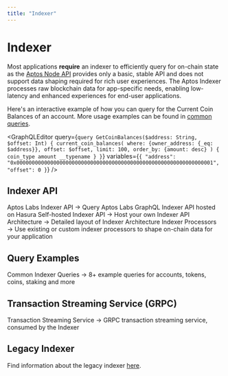 ```yaml
---
title: "Indexer"
---
```



# Indexer

<IndexerBetaNotice />

Most applications **require** an indexer to efficiently query for on-chain state as the [Aptos Node API](./apis/fullnode-rest-api) provides only a basic, stable API and does not support data shaping required for rich user experiences.
The Aptos Indexer processes raw blockchain data for app-specific needs, enabling low-latency and enhanced experiences for end-user applications.

Here's an interactive example of how you can query for the Current Coin Balances of an account. More usage examples can be found in [common queries](./indexer/common-queries).

<GraphQLEditor
  query={`query GetCoinBalances($address: String, $offset: Int) {
  current_coin_balances(
    where: {owner_address: {_eq: $address}},
    offset: $offset,
    limit: 100,
    order_by: {amount: desc}
  ) {
    coin_type
    amount
    __typename
  }
}`}
  variables={`{
  "address": "0x0000000000000000000000000000000000000000000000000000000000000001",
  "offset": 0
}`}
/>


## Indexer API

<Cards>
  <Card href="./indexer/api/labs-hosted">
    <Card.Title>Aptos Labs Indexer API →</Card.Title>
    <Card.Description>Query Aptos Labs GraphQL Indexer API hosted on Hasura</Card.Description>
  </Card>
  <Card href="./indexer/api/self-hosted">
    <Card.Title>Self-hosted Indexer API →</Card.Title>
    <Card.Description>Host your own Indexer API</Card.Description>
  </Card>
  <Card href="./indexer/architecture">
    <Card.Title>Architecture →</Card.Title>
    <Card.Description>Detailed layout of Indexer Architecture</Card.Description>
  </Card>
  <Card href="./indexer/custom-processors">
    <Card.Title>Indexer Processors →</Card.Title>
    <Card.Description>Use existing or custom indexer processors to shape on-chain data for your application</Card.Description>
  </Card>
</Cards>

## Query Examples

<Cards>
  <Card href="./indexer/common-queries">
    <Card.Title>Common Indexer Queries →</Card.Title>
    <Card.Description>8+ example queries for accounts, tokens, coins, staking and more</Card.Description>
  </Card>
</Cards>

## Transaction Streaming Service (GRPC)

<Cards>
  <Card href="./indexer/txn-stream">
    <Card.Title>Transaction Streaming Service →</Card.Title>
    <Card.Description>GRPC transaction streaming service, consumed by the Indexer</Card.Description>
  </Card>
</Cards>

## Legacy Indexer

Find information about the legacy indexer [here](./indexer/legacy.mdx).

